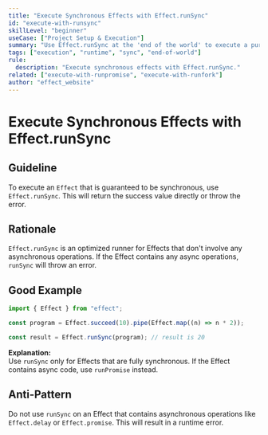 ```yaml
---
title: "Execute Synchronous Effects with Effect.runSync"
id: "execute-with-runsync"
skillLevel: "beginner"
useCase: ["Project Setup & Execution"]
summary: "Use Effect.runSync at the 'end of the world' to execute a purely synchronous Effect and get its value directly."
tags: ["execution", "runtime", "sync", "end-of-world"]
rule:
  description: "Execute synchronous effects with Effect.runSync."
related: ["execute-with-runpromise", "execute-with-runfork"]
author: "effect_website"
---
```


# Execute Synchronous Effects with Effect.runSync

## Guideline

To execute an `Effect` that is guaranteed to be synchronous, use
`Effect.runSync`. This will return the success value directly or throw the
error.

## Rationale

`Effect.runSync` is an optimized runner for Effects that don't involve any
asynchronous operations. If the Effect contains any async operations,
`runSync` will throw an error.

## Good Example

```typescript
import { Effect } from "effect";

const program = Effect.succeed(10).pipe(Effect.map((n) => n * 2));

const result = Effect.runSync(program); // result is 20
```

**Explanation:**  
Use `runSync` only for Effects that are fully synchronous. If the Effect
contains async code, use `runPromise` instead.

## Anti-Pattern

Do not use `runSync` on an Effect that contains asynchronous operations like
`Effect.delay` or `Effect.promise`. This will result in a runtime error.
